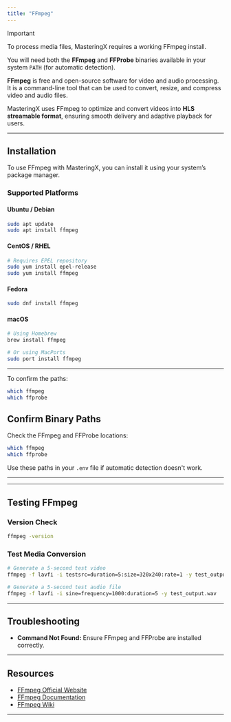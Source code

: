 ```yaml
---
title: "FFmpeg"
---
```



<Warning>
Important

To process media files, MasteringX requires a working FFmpeg install.  


You will need both the **FFmpeg** and **FFProbe** binaries available in your system `PATH` (for automatic detection).

</Warning>


**FFmpeg** is free and open-source software for video and audio processing. It is a command-line tool that can be used
to convert, resize, and compress video and audio files.

MasteringX uses FFmpeg to optimize and convert videos into **HLS streamable format**, ensuring smooth delivery and
adaptive playback for users.


---

## Installation

To use FFmpeg with MasteringX, you can install it using your system’s package manager.

### Supported Platforms

#### Ubuntu / Debian

```bash
sudo apt update
sudo apt install ffmpeg
````

#### CentOS / RHEL

```bash
# Requires EPEL repository
sudo yum install epel-release
sudo yum install ffmpeg
```

#### Fedora

```bash
sudo dnf install ffmpeg
```

#### macOS

```bash
# Using Homebrew
brew install ffmpeg

# Or using MacPorts
sudo port install ffmpeg
```

---


To confirm the paths:

```bash
which ffmpeg
which ffprobe
```

## Confirm Binary Paths

Check the FFmpeg and FFProbe locations:

```bash
which ffmpeg
which ffprobe
```

Use these paths in your `.env` file if automatic detection doesn't work.

---


[//]: # (## Environment Variables Explained)

[//]: # (| Variable          | Description                                                   |)

[//]: # (| ----------------- | ------------------------------------------------------------- |)

[//]: # (| `FFMPEG_PATH`     | Absolute path to the FFmpeg binary                            |)

[//]: # (| `FFPROBE_PATH`    | Absolute path to the FFprobe binary &#40;used for media analysis&#41; |)

[//]: # (| `FFMPEG_TIMEOUT`  | Max execution time in seconds &#40;default: 3600 = 1 hour&#41;        |)

[//]: # (| `FFMPEG_THREADS`  | Number of CPU threads to use                                  |)

[//]: # (| `FFMPEG_TEMP_DIR` | Path for temporary files during processing                    |)

[//]: # (### Recommended Settings)

[//]: # ()

[//]: # (**Development:**)

[//]: # ()

[//]: # (```env)

[//]: # (FFMPEG_TIMEOUT=1800  # 30 minutes)

[//]: # (FFMPEG_THREADS=4)

[//]: # (```)

[//]: # ()

[//]: # (**Production:**)

[//]: # ()

[//]: # (```env)

[//]: # (FFMPEG_TIMEOUT=3600  # 1 hour)

[//]: # (FFMPEG_THREADS=12)

[//]: # (```)

[//]: # ()

[//]: # (> 💡 Set `FFMPEG_THREADS` based on your server's CPU. Typically 1–2 threads per core.)

[//]: # ()

[//]: # (---)

[//]: # (## Prepare Temporary Directory)

[//]: # (Create and configure the temp directory for FFmpeg:)

[//]: # (```bash)

[//]: # (mkdir -p storage/app/tmp/ffmpeg)

[//]: # (chmod -R 755 storage/app/tmp/ffmpeg)

[//]: # (chown -R www-data:www-data storage/app/tmp/ffmpeg)

[//]: # (```)

---

## Testing FFmpeg

### Version Check

```bash
ffmpeg -version
```

### Test Media Conversion

```bash
# Generate a 5-second test video
ffmpeg -f lavfi -i testsrc=duration=5:size=320x240:rate=1 -y test_output.mp4

# Generate a 5-second test audio file
ffmpeg -f lavfi -i sine=frequency=1000:duration=5 -y test_output.wav
```

---

## Troubleshooting

* **Command Not Found:** Ensure FFmpeg and FFProbe are installed correctly.

---

## Resources

* [FFmpeg Official Website](https://ffmpeg.org/)
* [FFmpeg Documentation](https://ffmpeg.org/documentation.html)
* [FFmpeg Wiki](https://trac.ffmpeg.org/wiki/)

---
